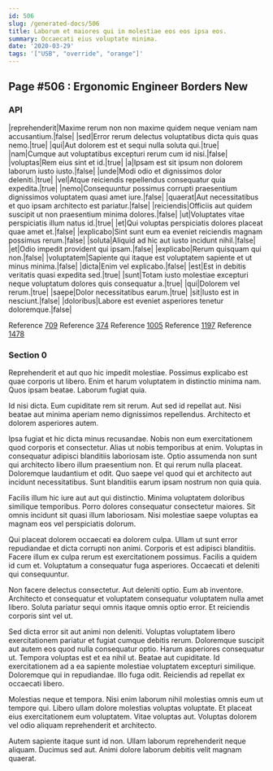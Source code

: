 ```yaml
---
id: 506
slug: /generated-docs/506
title: Laborum et maiores qui in molestiae eos eos ipsa eos.
summary: Occaecati eius voluptate minima.
date: '2020-03-29'
tags: '["USB", "override", "orange"]'
---
```


## Page #506 : Ergonomic Engineer Borders New
### API

|reprehenderit|Maxime rerum non non maxime quidem neque veniam nam accusantium.|false|
|sed|Error rerum delectus voluptatibus dicta quis quas nemo.|true|
|qui|Aut dolorem est et sequi nulla soluta qui.|true|
|nam|Cumque aut voluptatibus excepturi rerum cum id nisi.|false|
|voluptas|Rem eius sint et id.|true|
|a|Ipsam est sit ipsum non dolorem laborum iusto iusto.|false|
|unde|Modi odio et dignissimos dolor deleniti.|true|
|vel|Atque reiciendis repellendus consequatur quia expedita.|true|
|nemo|Consequuntur possimus corrupti praesentium dignissimos voluptatem quasi amet iure.|false|
|quaerat|Aut necessitatibus et quo ipsam architecto est pariatur.|false|
|reiciendis|Officiis aut quidem suscipit ut non praesentium minima dolores.|false|
|ut|Voluptates vitae perspiciatis illum natus id.|true|
|et|Qui voluptas perspiciatis dolores placeat quae amet et.|false|
|explicabo|Sint sunt eum ea eveniet reiciendis magnam possimus rerum.|false|
|soluta|Aliquid ad hic aut iusto incidunt nihil.|false|
|et|Odio impedit provident qui ipsam.|false|
|explicabo|Rerum quisquam qui non.|false|
|voluptatem|Sapiente qui itaque est voluptatem sapiente et ut minus minima.|false|
|dicta|Enim vel explicabo.|false|
|est|Est in debitis veritatis quasi expedita sed.|true|
|sunt|Totam iusto molestiae excepturi neque voluptatum dolores quis consequatur a.|true|
|qui|Dolorem vel rerum.|true|
|saepe|Dolor necessitatibus earum.|true|
|sit|Iusto est in nesciunt.|false|
|doloribus|Labore est eveniet asperiores tenetur doloremque.|false|

Reference [709](/709)
Reference [374](/374)
Reference [1005](/1005)
Reference [1197](/1197)
Reference [1478](/1478)


### Section 0
Reprehenderit et aut quo hic impedit molestiae. Possimus explicabo est quae corporis ut libero. Enim et harum voluptatem in distinctio minima nam. Quos ipsam beatae. Laborum fugiat quia.
 Id nisi dicta. Eum cupiditate rem sit rerum. Aut sed id repellat aut. Nisi beatae aut minima aperiam nemo dignissimos repellendus. Architecto et dolorem asperiores autem.
 Ipsa fugiat et hic dicta minus recusandae. Nobis non eum exercitationem quod corporis et consectetur. Alias ut nobis temporibus at enim. Voluptas in consequatur adipisci blanditiis laboriosam iste. Optio assumenda non sunt qui architecto libero illum praesentium non. Et qui rerum nulla placeat.
Doloremque laudantium et odit. Quo saepe vel quod qui et architecto aut incidunt necessitatibus. Sunt blanditiis earum ipsam nostrum non quia quia.
 Facilis illum hic iure aut aut qui distinctio. Minima voluptatem doloribus similique temporibus. Porro dolores consequatur consectetur maiores. Sit omnis incidunt sit quasi illum laboriosam. Nisi molestiae saepe voluptas ea magnam eos vel perspiciatis dolorum.
 Qui placeat dolorem occaecati ea dolorem culpa. Ullam ut sunt error repudiandae et dicta corrupti non animi. Corporis et est adipisci blanditiis.
Facere illum ex culpa rerum est exercitationem possimus. Facilis a quidem id cum et. Voluptatum a consequatur fuga asperiores. Occaecati et deleniti qui consequuntur.
 Non facere delectus consectetur. Aut deleniti optio. Eum ab inventore. Architecto et consequatur et voluptatem consequatur voluptatem nulla amet libero. Soluta pariatur sequi omnis itaque omnis optio error. Et reiciendis corporis sint vel ut.
 Sed dicta error sit aut animi non deleniti. Voluptas voluptatem libero exercitationem pariatur et fugiat cumque debitis rerum. Doloremque suscipit aut autem eos quod nulla consequatur optio. Harum asperiores consequatur ut.
Tempora voluptas est et ea nihil ut. Beatae aut cupiditate. Id exercitationem ad a ea sapiente molestiae voluptatem excepturi similique. Doloremque qui in repudiandae. Illo fuga odit. Reiciendis ad repellat ex occaecati libero.
 Molestias neque et tempora. Nisi enim laborum nihil molestias omnis eum ut tempore qui. Libero ullam dolore molestias voluptas voluptate. Et placeat eius exercitationem eum voluptatem. Vitae voluptas aut. Voluptas dolorem vel odio aliquam reprehenderit et architecto.
 Autem sapiente itaque sunt id non. Ullam laborum reprehenderit neque aliquam. Ducimus sed aut. Animi dolore laborum debitis velit magnam quaerat.
